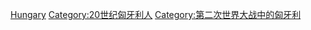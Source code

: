 [[Category:各國第二次世界大戰人物|Hungary]]
[[Category:20世纪匈牙利人|Category:20世纪匈牙利人]]
[[Category:第二次世界大战中的匈牙利|Category:第二次世界大战中的匈牙利]]
